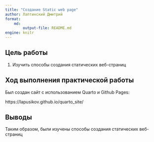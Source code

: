 ```yaml
---
title: "Создание Static web page"
author: Лаптинский Дмитрий
format: 
    md:
        output-file: README.md
engine: knitr
---
```


## Цель работы

1. Изучить способы создания статических веб-страниц

## Ход выполнения практической работы

Был создан сайт с использованием Quarto и Github Pages:

 https://lapusikov.github.io/quarto_site/

## Выводы

Таким образом, были изучены способы создания статических веб-страниц
